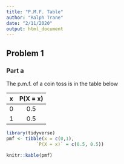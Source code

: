 ```yaml
---
title: "P.M.F. Table"
author: "Ralph Trane"
date: "2/11/2020"
output: html_document
---
```


## Problem 1

### Part a

The p.m.f. of a coin toss is in the table below 

| x | P(X = x) |
|:-:|:--------:|
| 0 | 0.5 |
| 1 | 0.5 |

```r
library(tidyverse)
pmf <- tibble(x = c(0,1),
           `P(X = x)` = c(0.5, 0.5))

knitr::kable(pmf)
```




